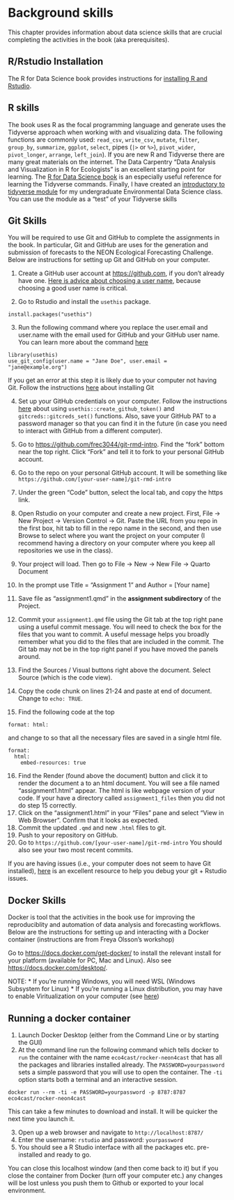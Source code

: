 # Background skills

This chapter provides information about data science skills that are crucial completing the activities in the book (aka prerequisites).

## R/Rstudio Installation

The R for Data Science book provides instructions for [installing R and Rstudio](https://r4ds.hadley.nz/intro#prerequisites).

## R skills

The book uses R as the focal programming language and generate uses the Tidyverse approach when working with and visualizing data. The following functions are commonly used: `read_csv`, `write_csv`, `mutate`, `filter`, `group_by`, `summarize`, `ggplot`, `select`, pipes (`|>` or `%>`), `pivot_wider`, `pivot_longer`, `arrange`, `left_join`). If you are new R and Tidyverse there are many great materials on the internet. The Data Carpentry "Data Analysis and Visualization in R for Ecologists" is an excellent starting point for learning. The [R for Data Science book](https://r4ds.hadley.nz%5D) is an especially useful reference for learning the Tidyverse commands. Finally, I have created an [introductory to tidyverse module](https://github.com/frec-3044/tidyvere-intro-template) for my undergraduate Environmental Data Science class. You can use the module as a "test" of your Tidyverse skills

## Git Skills {#sec-github}

You will be required to use Git and GitHub to complete the assignments in the book. In particular, Git and GitHub are uses for the generation and submission of forecasts to the NEON Ecological Forecasting Challenge. Below are instructions for setting up Git and GitHub on your computer.

1.  Create a GitHub user account at <https://github.com>, if you don't already have one. [Here is advice about choosing a user name](https://happygitwithr.com/github-acct.html#username-advice), because choosing a good user name is critical.

2.  Go to Rstudio and install the `usethis` package.

```         
install.packages("usethis")
```

3.  Run the following command where you replace the user.email and user.name with the email used for GitHub and your GitHub user name. You can learn more about the command [here](https://happygitwithr.com/hello-git.html#hello-git)

```         
library(usethis)
use_git_config(user.name = "Jane Doe", user.email = "jane@example.org")
```

If you get an error at this step it is likely due to your computer not having Git. Follow the instructions [here](https://happygitwithr.com/install-git.html) about installing Git

4.  Set up your GitHub credentials on your computer. Follow the instructions [here](https://happygitwithr.com/https-pat.html#tldr) about using `usethis::create_github_token()` and `gitcreds::gitcreds_set()` functions. Also, save your GitHub PAT to a password manager so that you can find it in the future (in case you need to interact with GitHub from a different computer).

5.  Go to <https://github.com/frec3044/git-rmd-intro>.  Find the "fork" bottom near the top right.  Click "Fork" and tell it to fork to your personal GitHub account.

6.  Go to the repo on your personal GitHub account.  It will be something like `https://github.com/[your-user-name]/git-rmd-intro`

7.  Under the green "Code" button, select the local tab, and copy the https link.

8.  Open Rstudio on your computer and create a new project. First, File -\> New Project -\> Version Control -\> Git. Paste the URL from you repo in the first box, hit tab to fill in the repo name in the second, and then use Browse to select where you want the project on your computer (I recommend having a directory on your computer where you keep all repositories we use in the class).

9.  Your project will load. Then go to File -\> New -\> New File -\> Quarto Document

10. In the prompt use Title = "Assignment 1" and Author = \[Your name\]

11. Save file as "assignment1.qmd" in the **assignment subdirectory** of the Project.

12. Commit your `assignment1.qmd` file using the Git tab at the top right pane using a useful commit message. You will need to check the box for the files that you want to commit. A useful message helps you broadly remember what you did to the files that are included in the commit. The Git tab may not be in the top right panel if you have moved the panels around.

13. Find the Sources / Visual buttons right above the document. Select Source (which is the code view).

14. Copy the code chunk on lines 21-24 and paste at end of document. Change to `echo: TRUE`.

15. Find the following code at the top

```         
format: html:
```

and change to so that all the necessary files are saved in a single html file.

```         
format:   
  html:
    embed-resources: true
```

16. Find the Render (found above the document) button and click it to render the document a to an html document. You will see a file named "assignment1.html" appear. The html is like webpage version of your code. If your have a directory called `assignment1_files` then you did not do step 15 correctly.
17. Click on the "assignment1.html" in your "Files" pane and select "View in Web Browser". Confirm that it looks as expected.
18. Commit the updated `.qmd` and new `.html` files to git.
19. Push to your repository on GitHub.
20. Go to `https://github.com/[your-user-name]/git-rmd-intro` You should also see your two most recent commits.

If you are having issues (i.e., your computer does not seem to have Git installed), [here](https://happygitwithr.com/index.html) is an excellent resource to help you debug your git + Rstudio issues.

## Docker Skills

Docker is tool that the activities in the book use for improving the reproduciblity and automation of data analysis and forecasting workflows. Below are the instructions for setting up and interacting with a Docker container (instructions are from Freya Olsson's workshop)

Go to <https://docs.docker.com/get-docker/> to install the relevant install for your platform (available for PC, Mac and Linux). Also see <https://docs.docker.com/desktop/>.

NOTE: \* If you're running Windows, you will need WSL (Windows Subsystem for Linux) \* If you're running a Linux distribution, you may have to enable Viritualization on your computer (see [here](https://stackoverflow.com/questions/76646465/unable-to-launch-docker-desktop-on-ubuntu/76655270#76655270))

## Running a docker container

1.  Launch Docker Desktop (either from the Command Line or by starting the GUI)
2.  At the command line run the following command which tells docker to `run` the container with the name `eco4cast/rocker-neon4cast` that has all the packages and libraries installed already. The `PASSWORD=yourpassword` sets a simple password that you will use to open the container. The `-ti` option starts both a terminal and an interactive session.

```         
docker run --rm -ti -e PASSWORD=yourpassword -p 8787:8787 eco4cast/rocker-neon4cast
```

This can take a few minutes to download and install. It will be quicker the next time you launch it.

3.  Open up a web browser and navigate to `http://localhost:8787/`
4.  Enter the username: `rstudio` and password: `yourpassword`
5.  You should see a R Studio interface with all the packages etc. pre-installed and ready to go.

You can close this localhost window (and then come back to it) but if you close the container from Docker (turn off your computer etc.) any changes will be lost unless you push them to Github or exported to your local environment.
